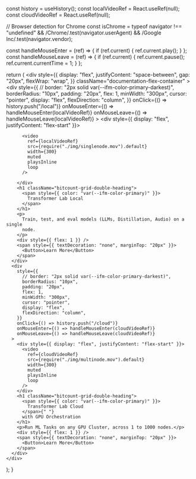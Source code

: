 
  const history = useHistory();
  const localVideoRef = React.useRef(null);
  const cloudVideoRef = React.useRef(null);

  // Browser detection for Chrome
  const isChrome =
    typeof navigator !== "undefined" &&
    /Chrome/.test(navigator.userAgent) &&
    /Google Inc/.test(navigator.vendor);

  const handleMouseEnter = (ref) => {
    if (ref.current) {
      ref.current.play();
    }
  };
  const handleMouseLeave = (ref) => {
    if (ref.current) {
      ref.current.pause();
      ref.current.currentTime = 1;
    }
  };

  return (
    <div
      style={{
        display: "flex",
        justifyContent: "space-between",
        gap: "20px",
        flexWrap: "wrap",
      }}
      className="documentation-flex-container"
    >
      <div
        style={{
          // border: "2px solid var(--ifm-color-primary-darkest)",
          borderRadius: "10px",
          padding: "20px",
          flex: 1,
          minWidth: "300px",
          cursor: "pointer",
          display: "flex",
          flexDirection: "column",
        }}
        onClick={() => history.push("/local")}
        onMouseEnter={() => handleMouseEnter(localVideoRef)}
        onMouseLeave={() => handleMouseLeave(localVideoRef)}
      >
        <div style={{ display: "flex", justifyContent: "flex-start" }}>

          <video
            ref={localVideoRef}
            src={require("./img/singlenode.mov").default}
            width={300}
            muted
            playsInline
            loop
          />

        </div>
        <h1 className="bitcount-grid-double-heading">
          <span style={{ color: "var(--ifm-color-primary)" }}>
            Transformer Lab Local
          </span>
        </h1>
        <p>
          Train, test, and eval models (LLMs, Distillation, Audio) on a single
          node.
        </p>
        <div style={{ flex: 1 }} />
        <span style={{ textDecoration: "none", marginTop: "20px" }}>
          <Button>Learn More</Button>
        </span>
      </div>
      <div
        style={{
          // border: "2px solid var(--ifm-color-primary-darkest)",
          borderRadius: "10px",
          padding: "20px",
          flex: 1,
          minWidth: "300px",
          cursor: "pointer",
          display: "flex",
          flexDirection: "column",
        }}
        onClick={() => history.push("/cloud")}
        onMouseEnter={() => handleMouseEnter(cloudVideoRef)}
        onMouseLeave={() => handleMouseLeave(cloudVideoRef)}
      >
        <div style={{ display: "flex", justifyContent: "flex-start" }}>
          <video
            ref={cloudVideoRef}
            src={require("./img/multinode.mov").default}
            width={300}
            muted
            playsInline
            loop
          />
        </div>
        <h1 className="bitcount-grid-double-heading">
          <span style={{ color: "var(--ifm-color-primary)" }}>
            Transformer Lab Cloud
          </span>{" "}
          with GPU Orchestration
        </h1>
        <p>Run ML Tasks on any GPU Cluster, across 1 to 1000 nodes.</p>
        <div style={{ flex: 1 }} />
        <span style={{ textDecoration: "none", marginTop: "20px" }}>
          <Button>Learn More</Button>
        </span>
      </div>
    </div>
  );
}
